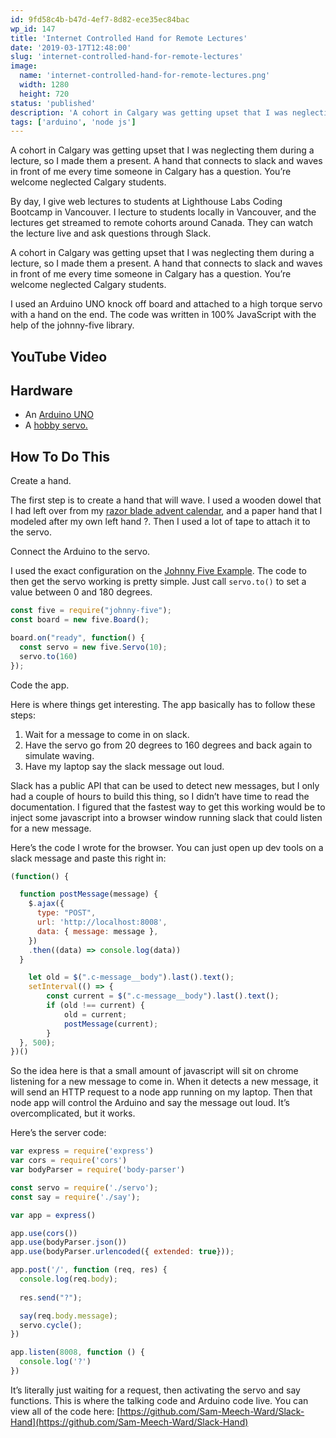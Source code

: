 ```yaml
---
id: 9fd58c4b-b47d-4ef7-8d82-ece35ec84bac
wp_id: 147
title: 'Internet Controlled Hand for Remote Lectures'
date: '2019-03-17T12:48:00'
slug: 'internet-controlled-hand-for-remote-lectures'
image: 
  name: 'internet-controlled-hand-for-remote-lectures.png'
  width: 1280
  height: 720
status: 'published'
description: 'A cohort in Calgary was getting upset that I was neglecting them during a lecture, so I made them a present. A hand that connects to slack and waves in front of me every time someone in Calgary has a question. You’re welcome neglected Calgary students.'
tags: ['arduino', 'node js']
---
```


A cohort in Calgary was getting upset that I was neglecting them during a lecture, so I made them a present. A hand that connects to slack and waves in front of me every time someone in Calgary has a question. You’re welcome neglected Calgary students.

By day, I give web lectures to students at Lighthouse Labs Coding Bootcamp in Vancouver. I lecture to students locally in Vancouver, and the lectures get streamed to remote cohorts around Canada. They can watch the lecture live and ask questions through Slack.

A cohort in Calgary was getting upset that I was neglecting them during a lecture, so I made them a present. A hand that connects to slack and waves in front of me every time someone in Calgary has a question. You’re welcome neglected Calgary students.

I used an Arduino UNO knock off board and attached to a high torque servo with a hand on the end. The code was written in 100% JavaScript with the help of the johnny-five library.

## YouTube Video

## Hardware

*   An [Arduino UNO](https://amzn.to/2LGDifI)
*   A [hobby servo.](https://amzn.to/2LJdOhT)

## How To Do This

Create a hand.

The first step is to create a hand that will wave. I used a wooden dowel that I had left over from my [razor blade advent calendar](/razor-blade-advent-calender/), and a paper hand that I modeled after my own left hand ?. Then I used a lot of tape to attach it to the servo.

Connect the Arduino to the servo.

I used the exact configuration on the [Johnny Five Example](http://johnny-five.io/examples/servo/). The code to then get the servo working is pretty simple. Just call `servo.to()` to set a value between 0 and 180 degrees.

```js
const five = require("johnny-five");
const board = new five.Board();

board.on("ready", function() {
  const servo = new five.Servo(10);
  servo.to(160)
});

```

Code the app.

Here is where things get interesting. The app basically has to follow these steps:

1.  Wait for a message to come in on slack.
2.  Have the servo go from 20 degrees to 160 degrees and back again to simulate waving.
3.  Have my laptop say the slack message out loud.

Slack has a public API that can be used to detect new messages, but I only had a couple of hours to build this thing, so I didn’t have time to read the documentation. I figured that the fastest way to get this working would be to inject some javascript into a browser window running slack that could listen for a new message.

Here’s the code I wrote for the browser. You can just open up dev tools on a slack message and paste this right in:

```js
(function() {

  function postMessage(message) {
    $.ajax({
      type: "POST",
      url: 'http://localhost:8008',
      data: { message: message },
    })
    .then((data) => console.log(data))
  }

    let old = $(".c-message__body").last().text();
    setInterval(() => {
        const current = $(".c-message__body").last().text();
        if (old !== current) {
            old = current;
            postMessage(current);
		}
  }, 500);
})()
```

So the idea here is that a small amount of javascript will sit on chrome listening for a new message to come in. When it detects a new message, it will send an HTTP request to a node app running on my laptop. Then that node app will control the Arduino and say the message out loud. It’s overcomplicated, but it works.

Here’s the server code:

```js
var express = require('express')
var cors = require('cors')
var bodyParser = require('body-parser')

const servo = require('./servo');
const say = require('./say');

var app = express()

app.use(cors())
app.use(bodyParser.json())
app.use(bodyParser.urlencoded({ extended: true}));

app.post('/', function (req, res) {
  console.log(req.body);
  
  res.send("?");

  say(req.body.message);
  servo.cycle();
})

app.listen(8008, function () {
  console.log('?')
})
```

It’s literally just waiting for a request, then activating the servo and say functions. This is where the talking code and Arduino code live. You can view all of the code here: [https://github.com/Sam-Meech-Ward/Slack-Hand](https://github.com/Sam-Meech-Ward/Slack-Hand)